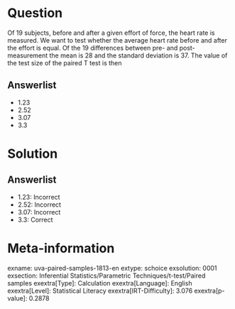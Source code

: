 Question
========

Of 19 subjects, before and after a given effort of force, the heart rate is measured. We want to test whether the average heart rate before and after the effort is equal. Of the 19 differences between pre- and post-measurement the mean is 28 and the standard deviation is 37. The value of the test size of the paired T test is then

Answerlist
----------

* 1.23
* 2.52
* 3.07
* 3.3

Solution
========

Answerlist
----------

* 1.23: Incorrect
* 2.52: Incorrect
* 3.07: Incorrect
* 3.3: Correct

Meta-information
================
exname: uva-paired-samples-1813-en
extype: schoice
exsolution: 0001
exsection: Inferential Statistics/Parametric Techniques/t-test/Paired samples
exextra[Type]: Calculation
exextra[Language]: English
exextra[Level]: Statistical Literacy
exextra[IRT-Difficulty]: 3.076
exextra[p-value]: 0.2878
